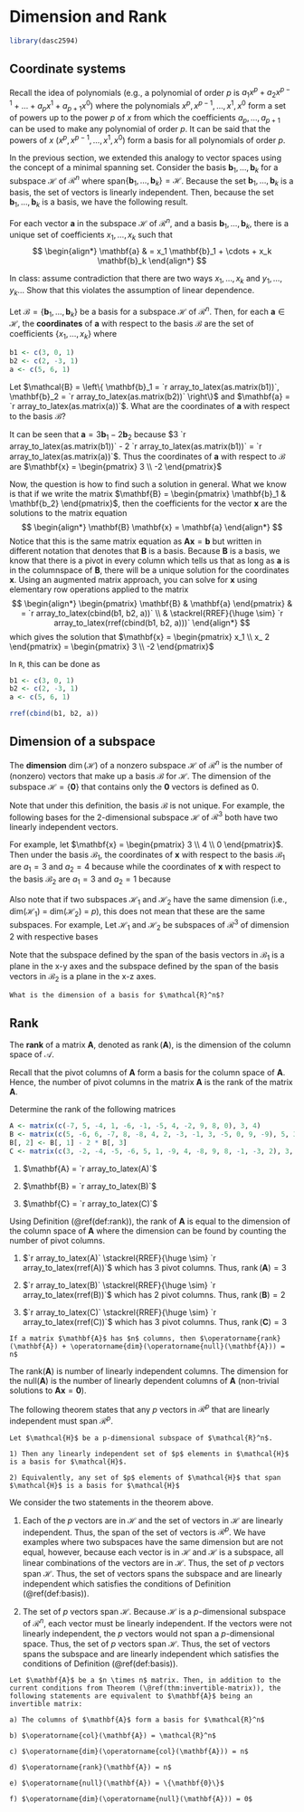 # Dimension and Rank {#dimension-and-rank}

```r
library(dasc2594)
```

## Coordinate systems

Recall the idea of polynomials (e.g., a polynomial of order $p$ is $a_1x^p + a_2x^{p-1} + \ldots + a_p x^1 + a_{p+1} x^0$) where the polynomials $x^p, x^{p-1}, \ldots, x^1, x^0$ form a set of powers up to the power $p$ of $x$ from which the coefficients $a_p, \ldots, a_{p+1}$ can be used to make any polynomial of order $p$. It can be said that the powers of $x$ ($x^p, x^{p-1}, \ldots, x^1, x^0$) form a basis for all polynomials of order $p$. 

In the previous section, we extended this analogy to vector spaces using the concept of a minimal spanning set. Consider the basis  $\mathbf{b}_1, \ldots, \mathbf{b}_k$ for a subspace $\mathcal{H}$ of $\mathcal{R}^n$ where span$\{\mathbf{b}_1, \ldots, \mathbf{b}_k\} = \mathcal{H}$. Because the set $\mathbf{b}_1, \ldots, \mathbf{b}_k$ is a basis, the set of vectors is linearly independent. Then, because the set $\mathbf{b}_1, \ldots, \mathbf{b}_k$ is a basis, we have the following result. 

:::{.theorem}
For each vector $\mathbf{a}$ in the subspace $\mathcal{H}$ of $\mathcal{R}^n$, and a basis $\mathbf{b}_1, \ldots, \mathbf{b}_k$, there is a unique set of coefficients $x_1, \ldots, x_k$ such that 
$$
\begin{align*}
\mathbf{a} & = x_1 \mathbf{b}_1 + \cdots + x_k \mathbf{b}_k
\end{align*}
$$
:::


<div class="fold-proof">
:::{.proof}
In class: assume contradiction that there are two ways $x_1, \ldots, x_k$ and $y_1, \ldots, y_k$... Show that this violates the assumption of linear dependence. 
:::
</div>

:::{.definition #coordinates}
Let $\mathcal{B} = \{ \mathbf{b}_1, \ldots, \mathbf{b}_k\}$ be a basis for a subspace $\mathcal{H}$ of $\mathcal{R}^n$. Then, for each $\mathbf{a} \in \mathcal{H}$, the **coordinates** of $\mathbf{a}$ with respect to the basis $\mathcal{B}$ are the set of coefficients $\{x_1, \ldots, x_k\}$ where
\begin{align*}
\mathbf{a} & = x_1 \mathbf{b}_1 + \cdots + x_k \mathbf{b}_k.
\end{align*}
:::


```r
b1 <- c(3, 0, 1)
b2 <- c(2, -3, 1)
a <- c(5, 6, 1)
```

:::{.example}
Let $\mathcal{B} = \left\{ \mathbf{b}_1 = `r array_to_latex(as.matrix(b1))`, \mathbf{b}_2 = `r array_to_latex(as.matrix(b2))`  \right\}$ and $\mathbf{a} = `r array_to_latex(as.matrix(a))`$. What are the coordinates of $\mathbf{a}$ with respect to the basis $\mathcal{B}$?
:::

<div class="fold-solution">

:::{.solution}
It can be seen that $\mathbf{a} = 3 \mathbf{b}_1 - 2 \mathbf{b}_2$ because $3 `r array_to_latex(as.matrix(b1))` - 2  `r array_to_latex(as.matrix(b1))` =  `r array_to_latex(as.matrix(a))`$. Thus the coordinates of $\mathbf{a}$ with respect to $\mathcal{B}$ are $\mathbf{x} = \begin{pmatrix} 3 \\ -2 \end{pmatrix}$

Now, the question is how to find such a solution in general. What we know is that if we write the matrix $\mathbf{B} = \begin{pmatrix} \mathbf{b}_1 & \mathbf{b_2} \end{pmatrix}$, then the coefficients for the vector $\mathbf{x}$ are the solutions to the matrix equation 
$$
\begin{align*}
\mathbf{B} \mathbf{x} = \mathbf{a}
\end{align*}
$$
Notice that this is the same matrix equation as $\mathbf{A} \mathbf{x} = \mathbf{b}$ but written in different notation that denotes that $\mathbf{B}$ is a basis. Because $\mathbf{B}$ is a basis, we know that there is a pivot in every column which tells us that as long as $\mathbf{a}$ is in the columnspace of $\mathbf{B}$, there will be a unique solution for the coordinates $\mathbf{x}$. Using an augmented matrix approach, you can solve for $\mathbf{x}$ using elementary row operations applied to the matrix
$$
\begin{align*}
\begin{pmatrix} \mathbf{B} & \mathbf{a} \end{pmatrix} & = `r array_to_latex(cbind(b1, b2, a))` \\
& \stackrel{RREF}{\huge \sim} `r array_to_latex(rref(cbind(b1, b2, a)))` 
\end{align*}
$$
which gives the solution that $\mathbf{x} = \begin{pmatrix} x_1 \\ x_ 2 \end{pmatrix} = \begin{pmatrix} 3 \\ -2 \end{pmatrix}$


In `R`, this can be done as

```r
b1 <- c(3, 0, 1)
b2 <- c(2, -3, 1)
a <- c(5, 6, 1)

rref(cbind(b1, b2, a))
```

:::

</div>


## Dimension of a subspace


:::{.definition #dimension}
The **dimension** $\operatorname{dim}(\mathcal{H})$ of a nonzero subspace $\mathcal{H}$ of $\mathcal{R}^n$ is the number of (nonzero) vectors that make up a basis $\mathcal{B}$ for $\mathcal{H}$. The dimension of the subspace $\mathcal{H} = \{\mathbf{0}\}$ that contains only the $\mathbf{0}$ vectors is defined as 0.
:::

:::{.example}
Note that under this definition, the basis $\mathcal{B}$ is not unique. For example, the following bases for the 2-dimensional subspace $\mathcal{H}$ of $\mathcal{R}^3$ both have two linearly independent vectors.

\begin{align*}
\mathcal{B}_1 = \left\{ \begin{pmatrix} 1 \\ 0 \\ 0 \end{pmatrix}, \begin{pmatrix} 0 \\ 1 \\ 0 \end{pmatrix} \right\} && \mathcal{B}_2 = \left\{ \begin{pmatrix} 1 \\ 1 \\ 0 \end{pmatrix}, \begin{pmatrix} 0 \\ 1 \\ 0 \end{pmatrix} \right\} 
\end{align*}

For example, let $\mathbf{x} = \begin{pmatrix} 3 \\ 4 \\ 0 \end{pmatrix}$. Then under the basis $\mathcal{B}_1$, the coordinates of $\mathbf{x}$ with respect to the basis $\mathcal{B}_1$ are $a_1 = 3$ and $a_2 = 4$ because 
\begin{align*}
\mathbf{x} = \begin{pmatrix} 3 \\ 4 \\ 0 \end{pmatrix} = 3 \begin{pmatrix} 1 \\ 0 \\ 0 \end{pmatrix} + 4 \begin{pmatrix} 0 \\ 1 \\ 0 \end{pmatrix}
\end{align*}
while the coordinates of $\mathbf{x}$ with respect to the basis $\mathcal{B}_2$ are $a_1 = 3$ and $a_2 = 1$ because
\begin{align*}
\mathbf{x} = \begin{pmatrix} 3 \\ 4 \\ 0 \end{pmatrix} = 3 \begin{pmatrix} 1 \\ 1 \\ 0 \end{pmatrix} + \begin{pmatrix} 0 \\ 1 \\ 0 \end{pmatrix}.
\end{align*}
:::


:::{.example}

Also note that if two subspaces $\mathcal{H}_1$ and $\mathcal{H}_2$ have the same dimension (i.e., dim($\mathcal{H}_1$) = dim($\mathcal{H}_2$) = $p$), this does not mean that these are the same subspaces. For example, Let $\mathcal{H}_1$ and $\mathcal{H}_2$ be subspaces of $\mathcal{R}^3$ of dimension 2 with respective bases 
\begin{align*}
\mathcal{B}_1 = \left\{ \begin{pmatrix} 1 \\ 0 \\ 0 \end{pmatrix}, \begin{pmatrix} 0 \\ 1 \\ 0 \end{pmatrix} \right\} && \mathcal{B}_2 = \left\{ \begin{pmatrix} 1 \\ 0 \\ 0 \end{pmatrix}, \begin{pmatrix} 0 \\ 0 \\ 1 \end{pmatrix} \right\}. 
\end{align*}

Note that the subspace defined by the span of the basis vectors in $\mathcal{B}_1$ is a plane in the x-y axes and the subspace defined by the span of the basis vectors in $\mathcal{B}_2$ is a plane in the x-z axes.

:::

```exercise
What is the dimension of a basis for $\mathcal{R}^n$?
```

## Rank

:::{.definition #rank}
The **rank** of a matrix $\mathbf{A}$, denoted as $\operatorname{rank}(\mathbf{A})$, is the dimension of the column space of $\mathcal{A}$.
:::

Recall that the pivot columns of $\mathbf{A}$ form a basis for the column space of $\mathbf{A}$. Hence, the number of pivot columns in the matrix $\mathbf{A}$ is the rank of the matrix $\mathbf{A}$.

:::{.example}
Determine the rank of the following matrices
```r
A <- matrix(c(-7, 5, -4, 1, -6, -1, -5, 4, -2, 9, 8, 0), 3, 4)
B <- matrix(c(5, -6, 6, -7, 8, -8, 4, 2, -3, -1, 3, -5, 0, 9, -9), 5, 3)
B[, 2] <- B[, 1] - 2 * B[, 3]
C <- matrix(c(3, -2, -4, -5, -6, 5, 1, -9, 4, -8, 9, 8, -1, -3, 2), 3, 5)
```

1) $\mathbf{A} = `r array_to_latex(A)`$

2) $\mathbf{B} = `r array_to_latex(B)`$

3) $\mathbf{C} = `r array_to_latex(C)`$
:::


<div class="fold-solution">

:::{.solution}
Using Definition (\@ref(def:rank)), the rank of $\mathbf{A}$ is equal to the dimension of the column space of $\mathbf{A}$ where the dimension can be found by counting the number of pivot columns. 

1) $`r array_to_latex(A)` \stackrel{RREF}{\huge \sim} `r array_to_latex(rref(A))`$ which has 3 pivot columns. Thus, $\operatorname{rank}(\mathbf{A}) = 3$

2) $`r array_to_latex(B)` \stackrel{RREF}{\huge \sim} `r array_to_latex(rref(B))`$ which has 2 pivot columns. Thus, $\operatorname{rank}(\mathbf{B}) = 2$

3) $`r array_to_latex(C)` \stackrel{RREF}{\huge \sim} `r array_to_latex(rref(C))`$ which has 3 pivot columns. Thus, $\operatorname{rank}(\mathbf{C}) = 3$


:::
</div>

```theorem
If a matrix $\mathbf{A}$ has $n$ columns, then $\operatorname{rank}(\mathbf{A}) + \operatorname{dim}(\operatorname{null}(\mathbf{A})) = n$
```

<div class="fold-proof">
:::{.proof}
The rank($\mathbf{A}$) is number of linearly independent columns. The dimension for the null($\mathbf{A}$) is the number of linearly dependent columns of $\mathbf{A}$ (non-trivial solutions to $\mathbf{A}\mathbf{x}=\mathbf{0}$).
:::
</div>


The following theorem states that any $p$ vectors in $\mathcal{R}^p$ that are linearly independent must span $\mathcal{R}^p$.

```theorem
Let $\mathcal{H}$ be a p-dimensional subspace of $\mathcal{R}^n$. 

1) Then any linearly independent set of $p$ elements in $\mathcal{H}$ is a basis for $\mathcal{H}$. 

2) Equivalently, any set of $p$ elements of $\mathcal{H}$ that span $\mathcal{H}$ is a basis for $\mathcal{H}$
```


<div class="fold-proof">
:::{.proof}
We consider the two statements in the theorem above. 

1) Each of the $p$ vectors are in $\mathcal{H}$ and the set of vectors in $\mathcal{H}$ are linearly independent. Thus, the span of the set of vectors is $\mathcal{R}^p$. We have examples where two subspaces have the same dimension but are not equal, however, because each vector is in $\mathcal{H}$ and $\mathcal{H}$ is a subspace, all linear combinations of the vectors are in $\mathcal{H}$. Thus, the set of $p$ vectors span $\mathcal{H}$. Thus, the set of vectors spans the subspace and are linearly independent which satisfies the conditions of Definition (\@ref(def:basis)).

2) The set of $p$ vectors span $\mathcal{H}$. Because $\mathcal{H}$ is a $p$-dimensional subspace of $\mathcal{R}^n$, each vector must be linearly independent. If the vectors were not linearly independent, the $p$ vectors would not span a $p$-dimensional space. Thus, the set of $p$ vectors span $\mathcal{H}$. Thus, the set of vectors spans the subspace and are linearly independent which satisfies the conditions of Definition (\@ref(def:basis)).
:::
</div>



```theorem
Let $\mathbf{A}$ be a $n \times n$ matrix. Then, in addition to the current conditions from Theorem (\@ref(thm:invertible-matrix)), the following statements are equivalent to $\mathbf{A}$ being an invertible matrix:
    
a) The columns of $\mathbf{A}$ form a basis for $\mathcal{R}^n$
    
b) $\operatorname{col}(\mathbf{A}) = \mathcal{R}^n$
    
c) $\operatorname{dim}(\operatorname{col}(\mathbf{A})) = n$
    
d) $\operatorname{rank}(\mathbf{A}) = n$
    
e) $\operatorname{null}(\mathbf{A}) = \{\mathbf{0}\}$    

f) $\operatorname{dim}(\operatorname{null}(\mathbf{A})) = 0$    
```

